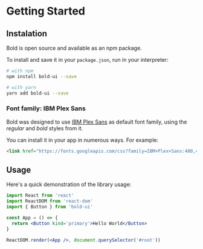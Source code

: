 # Getting Started

## Instalation

Bold is open source and available as an npm package.

To install and save it in your `package.json`, run in your interpreter:

```sh
# with npm
npm install bold-ui --save

# with yarn
yarn add bold-ui --save
```

### Font family: IBM Plex Sans

Bold was designed to use [IBM Plex Sans](https://fonts.google.com/specimen/IBM+Plex+Sans) as default font family, using the _regular_ and _bold_ styles from it.

You can install it in your app in numerous ways. For example:

```html
<link href="https://fonts.googleapis.com/css?family=IBM+Plex+Sans:400,400i,700,700i" rel="stylesheet" />
```

## Usage

Here's a quick demonstration of the library usage:

```jsx
import React from 'react'
import ReactDOM from 'react-dom'
import { Button } from 'bold-ui'

const App = () => {
  return <Button kind='primary'>Hello World</Button>
}

ReactDOM.render(<App />, document.querySelector('#root'))
```
